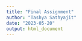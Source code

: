```yaml
---
title: "Final Assignment"
author: "Tashya Sathyajit"
date: "2023-05-20"
output: html_document
---
```

